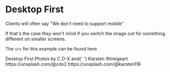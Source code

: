 

<BackButton />

# Desktop First

Clients will often say "We don't need to support mobile"

If that's the case they won't mind if you switch the image out for something different on smaller screens.

The `src` for this example can be found <Link href="https://github.com/PaulieScanlon/gatsby-plugin-image-with-art-direction/blob/main/src/components/desktop-first.js" target="_blank" rel="noopener">here</Link>

<Divider />

<Card variant="cards.secondary">
  <DesktopFirst />
  <Box variant="cards.body">
    <Heading as="h2" variant="styles.h2">
      Desktop First
    </Heading>
    <Text as="div" sx={{ mb: 2 }}>
      Photos by <Text sx={{ fontWeight: 'bold' }}>C D-X</Text> and{' '}
      <Text sx={{ fontWeight: 'bold' }}>Karsten Winegeart</Text>
    </Text>
    <Grid
      sx={{
        gap: 0
      }}
    >
      <Link
        href="https://unsplash.com/@cdx2"
        target="_blank"
        rel="noopener"
        variant="styles.a"
      >
        https://unsplash.com/@cdx2
      </Link>
      <Link
        href="https://unsplash.com/@karsten116"
        target="_blank"
        rel="noopener"
        variant="styles.a"
      >
        https://unsplash.com/@karsten116
      </Link>
    </Grid>
  </Box>
</Card>

<Divider />
